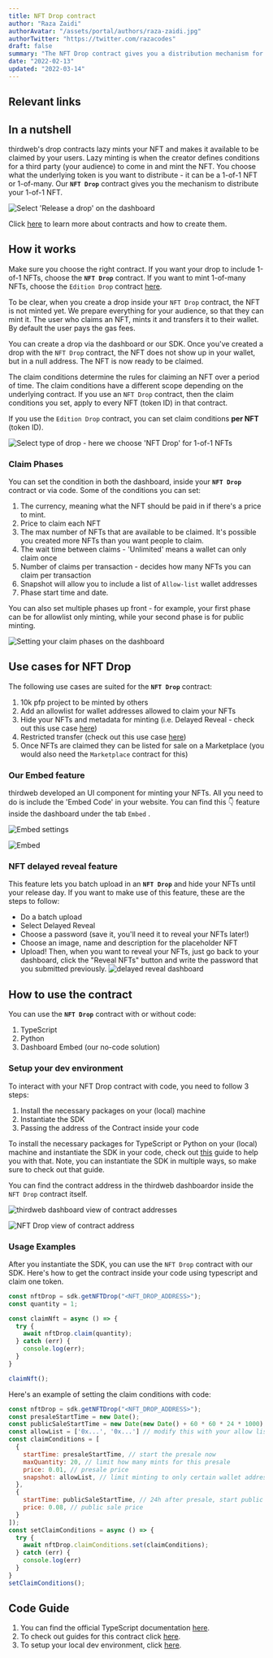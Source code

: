```yaml
---
title: NFT Drop contract
author: "Raza Zaidi"
authorAvatar: "/assets/portal/authors/raza-zaidi.jpg"
authorTwitter: "https://twitter.com/razacodes"
draft: false
summary: "The NFT Drop contract gives you a distribution mechanism for your 1-of-1 NFTs."
date: "2022-02-13"
updated: "2022-03-14"
---
```


## Relevant links

<SimpleGrid columns="3" gap="5">
  <MdxLinkCard
    title="Guides"
    subtitle="Guides about NFT Drop contract"
    contractType="nft-drop"
    type="guides"
  />
  <MdxLinkCard
    title="JavaScript docs"
    subtitle="Learn how to use the NFT Drop contract with our SDK"
    contractType="nft-drop"
    type="typescript-docs"
  />
  <MdxLinkCard
    title="Python docs"
    subtitle="Learn how to use the NFT Drop contract with our SDK"
    contractType="nft-drop"
    type="python-docs"
  />
</SimpleGrid>

## In a nutshell

thirdweb's drop contracts lazy mints your NFT and makes it available to be claimed by your users. Lazy minting is when the creator defines conditions for a third party (your audience) to come in and mint the NFT. You choose what the underlying token is you want to distribute - it can be a 1-of-1 NFT or 1-of-many. Our **`NFT Drop`** contract gives you the mechanism to distribute your 1-of-1 NFT.

![Select 'Release a drop' on the dashboard](/assets/portal/contracts/nft-drop/select-release-a-drop-on-dashboard.png)

Click [here](/contracts) to learn more about contracts and how to create them.

## How it works

Make sure you choose the right contract. If you want your drop to include 1-of-1 NFTs, choose the **`NFT Drop`** contract. If you want to mint 1-of-many NFTs, choose the `Edition Drop` contract [here](/contracts/edition-drop).

To be clear, when you create a drop inside your `NFT Drop` contract, the NFT is not minted yet. We prepare everything for your audience, so that they can mint it. The user who claims an NFT, mints it and transfers it to their wallet. By default the user pays the gas fees.

You can create a drop via the dashboard or our SDK. Once you've created a drop with the `NFT Drop` contract, the NFT does not show up in your wallet, but in a null address. The NFT is now ready to be claimed.

The claim conditions determine the rules for claiming an NFT over a period of time. The claim conditions have a different scope depending on the underlying contract. If you use an `NFT Drop` contract, then the claim conditions you set, apply to every NFT (token ID) in that contract.

If you use the `Edition Drop` contract, you can set claim conditions **per NFT** (token ID).

![Select type of drop - here we choose 'NFT Drop' for 1-of-1 NFTs](/assets/portal/contracts/nft-drop/select-type-of-drop-on-dashboard.png)

### Claim Phases

You can set the condition in both the dashboard, inside your **`NFT Drop`** contract or via code. Some of the conditions you can set:

1. The currency, meaning what the NFT should be paid in if there's a price to mint.
2. Price to claim each NFT
3. The max number of NFTs that are available to be claimed. It's possible you created more NFTs than you want people to claim.
4. The wait time between claims - 'Unlimited' means a wallet can only claim once
5. Number of claims per transaction - decides how many NFTs you can claim per transaction
6. Snapshot will allow you to include a list of `Allow-list` wallet addresses
7. Phase start time and date.

You can also set multiple phases up front - for example, your first phase can be for allowlist only minting, while your second phase is for public minting.

![Setting your claim phases on the dashboard](/assets/portal/contracts/nft-drop/nft-drop-add-allowlist-claim-phase.png)

## Use cases for NFT Drop

The following use cases are suited for the **`NFT Drop`** contract:

1. 10k pfp project to be minted by others
2. Add an allowlist for wallet addresses allowed to claim your NFTs
3. Hide your NFTs and metadata for minting (i.e. Delayed Reveal - check out this use case [here](/guides/nft-drop-with-delayed-reveal))
4. Restricted transfer (check out this use case [here](/guides/make-your-nft-non-transferable))
5. Once NFTs are claimed they can be listed for sale on a Marketplace (you would also need the `Marketplace` contract for this)

### Our Embed feature

thirdweb developed an UI component for minting your NFTs. All you need to do is include the 'Embed Code' in your website. You can find this 👇 feature inside the dashboard under the tab `Embed` .

![Embed settings](/assets/portal/contracts/nft-drop/embed-example.png)

![Embed](/assets/portal/contracts/nft-drop/embed.png)

### NFT delayed reveal feature
This feature lets you batch upload in an **`NFT Drop`** and hide your NFTs until your release day.
If you want to make use of this feature, these are the steps to follow:
- Do a batch upload
- Select Delayed Reveal
- Choose a password (save it, you'll need it to reveal your NFTs later!)
- Choose an image, name and description for the placeholder NFT
- Upload!
Then, when you want to reveal your NFTs, just go back to your dashboard, click the "Reveal NFTs" button and write the password that you submitted previously. 
![delayed reveal dashboard](/assets/portal/contracts/nft-drop/delayed.png)

## How to use the contract

You can use the **`NFT Drop`** contract with or without code:

1. TypeScript
2. Python
3. Dashboard Embed (our no-code solution)

### Setup your dev environment

To interact with your NFT Drop contract with code, you need to follow 3 steps:

1. Install the necessary packages on your (local) machine
2. Instantiate the SDK
3. Passing the address of the Contract inside your code

To install the necessary packages for TypeScript or Python on your (local) machine and instantiate the SDK in your code, check out [this](/learn-thirdweb/connect-to-blockchain) guide to help you with that. Note, you can instantiate the SDK in multiple ways, so make sure to check out that guide.

You can find the contract address in the thirdweb dashboardor inside the `NFT Drop` contract itself.

![thirdweb dashboard view of contract addresses](/assets/portal/contracts/nft-drop/thirdweb-dashboard-with-contract-address.png)

![NFT Drop view of contract address](/assets/portal/contracts/nft-drop/nft-drop-contract-deployed-on-dashboard.png)

### Usage Examples

After you instantiate the SDK, you can use the `NFT Drop` contract with our SDK. Here's how to get the contract inside your code using typescript and claim one token.

```jsx
const nftDrop = sdk.getNFTDrop("<NFT_DROP_ADDRESS>");
const quantity = 1;

const claimNft = async () => {
  try {
    await nftDrop.claim(quantity);
  } catch (err) {
    console.log(err);
  }
}

claimNft();
```

Here's an example of setting the claim conditions with code:

```jsx
const nftDrop = sdk.getNFTDrop("<NFT_DROP_ADDRESS>");
const presaleStartTime = new Date();
const publicSaleStartTime = new Date(new Date() + 60 * 60 * 24 * 1000); // today's date + 24 hours
const allowList = ['0x...', '0x...'] // modify this with your allow list
const claimConditions = [
  {
    startTime: presaleStartTime, // start the presale now
    maxQuantity: 20, // limit how many mints for this presale
    price: 0.01, // presale price
    snapshot: allowList, // limit minting to only certain wallet addresses
  },
  {
    startTime: publicSaleStartTime, // 24h after presale, start public sale
    price: 0.08, // public sale price
  }
]);
const setClaimConditions = async () => {
  try {
    await nftDrop.claimConditions.set(claimConditions);
  } catch (err) {
    console.log(err)
  }
}
setClaimConditions();
```

## Code Guide

1. You can find the official TypeScript documentation [here](https://docs.thirdweb.com/typescript/sdk.nftdrop).
2. To check out guides for this contract click [here](/guides/nft-drop).
3. To setup your local dev environment, click [here](/guides/sdk-guide).

<MdxNavigation>
  <MdxNavigationItem
    href="/contracts/edition"
    title="Edition"
  />
  <MdxNavigationItem href="/contracts/edition-drop" title="Edition Drop" next />
</MdxNavigation>
